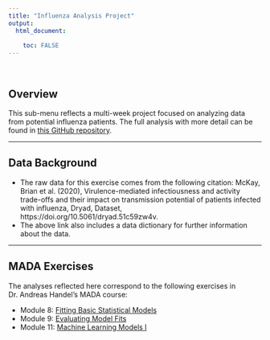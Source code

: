 ```yaml
---
title: "Influenza Analysis Project"
output: 
  html_document:
    
    toc: FALSE
---
```

<br>

## Overview
This sub-menu reflects a multi-week project focused on analyzing data from potential influenza patients. The full analysis with more detail can be found in [this GitHub repository](https://github.com/Ehsan-suez/Ehsansuez-MADA-analysis3).

---

## Data Background

* The raw data for this exercise comes from the following citation:
McKay, Brian et al. (2020), Virulence-mediated infectiousness and activity trade-offs and their impact on transmission potential of patients infected with influenza, Dryad, Dataset, https://doi.org/10.5061/dryad.51c59zw4v.
* The above link also includes a data dictionary for further information about the data.

---

## MADA Exercises
The analyses reflected here correspond to the following exercises in Dr. Andreas Handel's MADA course:

* Module 8: [Fitting Basic Statistical Models](https://andreashandel.github.io/MADAcourse/Assessment_Basic_Models.html)
* Module 9: [Evaluating Model Fits](https://andreashandel.github.io/MADAcourse/Assessment_Model_Evaluation.html)
* Module 11: [Machine Learning Models I](https://andreashandel.github.io/MADAcourse/Assessment_ML_Models_1.html)
